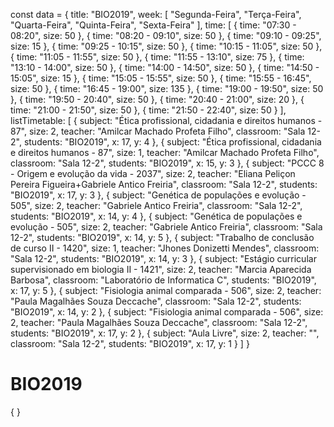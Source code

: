 const data = {
  title: "BIO2019",
  week: [
    "Segunda-Feira",
    "Terça-Feira",
    "Quarta-Feira",
    "Quinta-Feira",
    "Sexta-Feira"
  ],
  time: [
    {
      time: "07:30 - 08:20",
      size: 50
    },
    {
      time: "08:20 - 09:10",
      size: 50
    },
    {
      time: "09:10 - 09:25",
      size: 15
    },
    {
      time: "09:25 - 10:15",
      size: 50
    },
    {
      time: "10:15 - 11:05",
      size: 50
    },
    {
      time: "11:05 - 11:55",
      size: 50
    },
    {
      time: "11:55 - 13:10",
      size: 75
    },
    {
      time: "13:10 - 14:00",
      size: 50
    },
    {
      time: "14:00 - 14:50",
      size: 50
    },
    {
      time: "14:50 - 15:05",
      size: 15
    },
    {
      time: "15:05 - 15:55",
      size: 50
    },
    {
      time: "15:55 - 16:45",
      size: 50
    },
    {
      time: "16:45 - 19:00",
      size: 135
    },
    {
      time: "19:00 - 19:50",
      size: 50
    },
    {
      time: "19:50 - 20:40",
      size: 50
    },
    {
      time: "20:40 - 21:00",
      size: 20
    },
    {
      time: "21:00 - 21:50",
      size: 50
    },
    {
      time: "21:50 - 22:40",
      size: 50
    }
  ],
  listTimetable: [
    {
      subject: "Ética profissional, cidadania e direitos humanos - 87",
      size: 2,
      teacher: "Amilcar Machado Profeta Filho",
      classroom: "Sala 12-2",
      students: "BIO2019",
      x: 17,
      y: 4
    },
    {
      subject: "Ética profissional, cidadania e direitos humanos - 87",
      size: 1,
      teacher: "Amilcar Machado Profeta Filho",
      classroom: "Sala 12-2",
      students: "BIO2019",
      x: 15,
      y: 3
    },
    {
      subject: "PCCC 8 - Origem e evolução da vida - 2037",
      size: 2,
      teacher: "Eliana Peliçon Pereira Figueira+Gabriele Antico Freiria",
      classroom: "Sala 12-2",
      students: "BIO2019",
      x: 17,
      y: 3
    },
    {
      subject: "Genética de populações e evolução - 505",
      size: 2,
      teacher: "Gabriele Antico Freiria",
      classroom: "Sala 12-2",
      students: "BIO2019",
      x: 14,
      y: 4
    },
    {
      subject: "Genética de populações e evolução - 505",
      size: 2,
      teacher: "Gabriele Antico Freiria",
      classroom: "Sala 12-2",
      students: "BIO2019",
      x: 14,
      y: 5
    },
    {
      subject: "Trabalho de conclusão de curso II - 1420",
      size: 1,
      teacher: "Jhones Donizetti Mendes",
      classroom: "Sala 12-2",
      students: "BIO2019",
      x: 14,
      y: 3
    },
    {
      subject: "Estágio curricular supervisionado em biologia II - 1421",
      size: 2,
      teacher: "Marcia Aparecida Barbosa",
      classroom: "Laboratório de Informatica C",
      students: "BIO2019",
      x: 17,
      y: 5
    },
    {
      subject: "Fisiologia animal comparada - 506",
      size: 2,
      teacher: "Paula Magalhães Souza Deccache",
      classroom: "Sala 12-2",
      students: "BIO2019",
      x: 14,
      y: 2
    },
    {
      subject: "Fisiologia animal comparada - 506",
      size: 2,
      teacher: "Paula Magalhães Souza Deccache",
      classroom: "Sala 12-2",
      students: "BIO2019",
      x: 17,
      y: 2
    },
    {
      subject: "Aula Livre",
      size: 2,
      teacher: "",
      classroom: "Sala 12-2",
      students: "BIO2019",
      x: 17,
      y: 1
    }
  ]
}

# BIO2019

<div>
    {
        <Grid
            title={data.title}
            weekDays={data.week}
            time={data.time}
            listClasses={data.listTimetable}
        />
    }
</div>